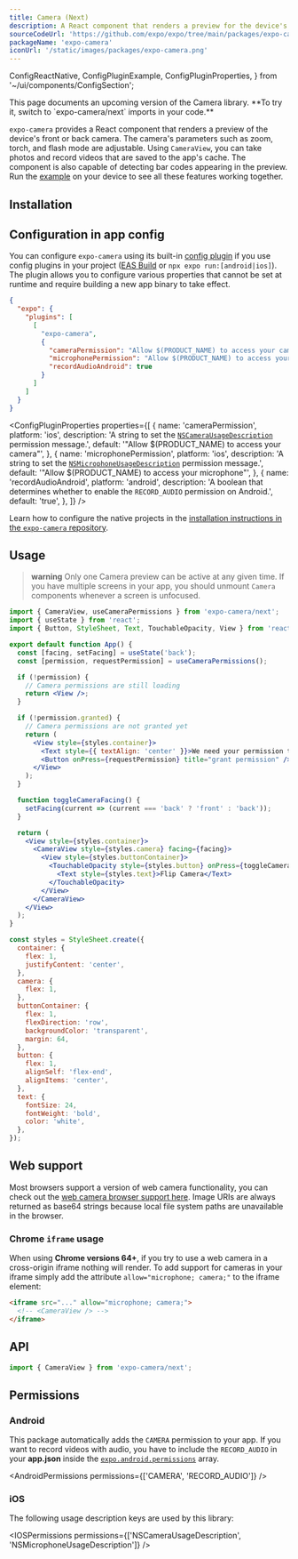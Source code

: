 ```yaml
---
title: Camera (Next)
description: A React component that renders a preview for the device's front or back camera.
sourceCodeUrl: 'https://github.com/expo/expo/tree/main/packages/expo-camera'
packageName: 'expo-camera'
iconUrl: '/static/images/packages/expo-camera.png'
---
```


  ConfigReactNative,
  ConfigPluginExample,
  ConfigPluginProperties,
} from '~/ui/components/ConfigSection';

<PrereleaseNotice>
  This page documents an upcoming version of the Camera library. **To try it, switch to
  `expo-camera/next` imports in your code.**
</PrereleaseNotice>

`expo-camera` provides a React component that renders a preview of the device's front or back camera. The camera's parameters such as zoom, torch, and flash mode are adjustable. Using `CameraView`, you can take photos and record videos that are saved to the app's cache. The component is also capable of detecting bar codes appearing in the preview. Run the [example](#usage) on your device to see all these features working together.

<PlatformsSection android ios web />

## Installation

<APIInstallSection />

## Configuration in app config

You can configure `expo-camera` using its built-in [config plugin](/config-plugins/introduction/) if you use config plugins in your project ([EAS Build](/build/introduction) or `npx expo run:[android|ios]`). The plugin allows you to configure various properties that cannot be set at runtime and require building a new app binary to take effect.

<ConfigPluginExample>

```json app.json
{
  "expo": {
    "plugins": [
      [
        "expo-camera",
        {
          "cameraPermission": "Allow $(PRODUCT_NAME) to access your camera",
          "microphonePermission": "Allow $(PRODUCT_NAME) to access your microphone",
          "recordAudioAndroid": true
        }
      ]
    ]
  }
}
```

</ConfigPluginExample>

<ConfigPluginProperties
  properties={[
    {
      name: 'cameraPermission',
      platform: 'ios',
      description: 'A string to set the [`NSCameraUsageDescription`](#ios) permission message.',
      default: '"Allow $(PRODUCT_NAME) to access your camera"',
    },
    {
      name: 'microphonePermission',
      platform: 'ios',
      description: 'A string to set the [`NSMicrophoneUsageDescription`](#ios) permission message.',
      default: '"Allow $(PRODUCT_NAME) to access your microphone"',
    },
    {
      name: 'recordAudioAndroid',
      platform: 'android',
      description:
        'A boolean that determines whether to enable the `RECORD_AUDIO` permission on Android.',
      default: 'true',
    },
  ]}
/>

<ConfigReactNative>

Learn how to configure the native projects in the [installation instructions in the `expo-camera` repository](https://github.com/expo/expo/tree/main/packages/expo-camera#installation-in-bare-react-native-projects).

</ConfigReactNative>

## Usage

> **warning** Only one Camera preview can be active at any given time. If you have multiple screens in your app, you should unmount `Camera` components whenever a screen is unfocused.

```jsx
import { CameraView, useCameraPermissions } from 'expo-camera/next';
import { useState } from 'react';
import { Button, StyleSheet, Text, TouchableOpacity, View } from 'react-native';

export default function App() {
  const [facing, setFacing] = useState('back');
  const [permission, requestPermission] = useCameraPermissions();

  if (!permission) {
    // Camera permissions are still loading
    return <View />;
  }

  if (!permission.granted) {
    // Camera permissions are not granted yet
    return (
      <View style={styles.container}>
        <Text style={{ textAlign: 'center' }}>We need your permission to show the camera</Text>
        <Button onPress={requestPermission} title="grant permission" />
      </View>
    );
  }

  function toggleCameraFacing() {
    setFacing(current => (current === 'back' ? 'front' : 'back'));
  }

  return (
    <View style={styles.container}>
      <CameraView style={styles.camera} facing={facing}>
        <View style={styles.buttonContainer}>
          <TouchableOpacity style={styles.button} onPress={toggleCameraFacing}>
            <Text style={styles.text}>Flip Camera</Text>
          </TouchableOpacity>
        </View>
      </CameraView>
    </View>
  );
}

const styles = StyleSheet.create({
  container: {
    flex: 1,
    justifyContent: 'center',
  },
  camera: {
    flex: 1,
  },
  buttonContainer: {
    flex: 1,
    flexDirection: 'row',
    backgroundColor: 'transparent',
    margin: 64,
  },
  button: {
    flex: 1,
    alignSelf: 'flex-end',
    alignItems: 'center',
  },
  text: {
    fontSize: 24,
    fontWeight: 'bold',
    color: 'white',
  },
});
```

## Web support

Most browsers support a version of web camera functionality, you can check out the [web camera browser support here](https://caniuse.com/#feat=stream). Image URIs are always returned as base64 strings because local file system paths are unavailable in the browser.

### Chrome `iframe` usage

When using **Chrome versions 64+**, if you try to use a web camera in a cross-origin iframe nothing will render. To add support for cameras in your iframe simply add the attribute `allow="microphone; camera;"` to the iframe element:

```html
<iframe src="..." allow="microphone; camera;">
  <!-- <CameraView /> -->
</iframe>
```

## API

```js
import { CameraView } from 'expo-camera/next';
```

<APISection packageName="expo-camera-next" apiName="Camera" exposeAllClassPropsInSidebar />

## Permissions

### Android

This package automatically adds the `CAMERA` permission to your app. If you want to record videos with audio, you have to include the `RECORD_AUDIO` in your **app.json** inside the [`expo.android.permissions`](../config/app/#permissions) array.

<AndroidPermissions permissions={['CAMERA', 'RECORD_AUDIO']} />

### iOS

The following usage description keys are used by this library:

<IOSPermissions permissions={['NSCameraUsageDescription', 'NSMicrophoneUsageDescription']} />
